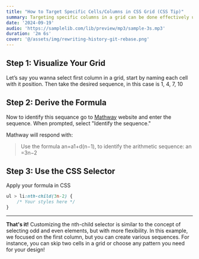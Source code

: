```yaml
---
title: "How to Target Specific Cells/Columns in CSS Grid (CSS Tip)"
summary: Targeting specific columns in a grid can be done effectively using the nth-child selector in CSS. Here’s how to customize it
date: '2024-09-19'
audio: 'https://samplelib.com/lib/preview/mp3/sample-3s.mp3'
duration: '2m 6s'
cover: '@/assets/img/rewriting-history-git-rebase.png'
---
```



## Step 1: Visualize Your Grid

Let’s say you wanna select first column in a grid, start by naming each cell with it position.
Then take the desired sequence, in this case is 1, 4, 7, 10

## Step 2: Derive the Formula

Now to identify this sequance go to [Mathway](mathway.com) website and enter the sequence. When prompted, select "Identify the sequence."

Mathway will respond with:

> Use the formula an=a1+d(n−1), to identify the arithmetic sequence: an​=3n−2

## Step 3: Use the CSS Selector

Apply your formula in CSS
```CSS
ul > li:nth-child(3n-2) {
    /* Your styles here */
}
```

---
**That's it!**
Customizing the nth-child selector is similar to the concept of selecting odd and even elements, but with more flexibility. In this example, we focused on the first column, but you can create various sequences. For instance, you can skip two cells in a grid or choose any pattern you need for your design!